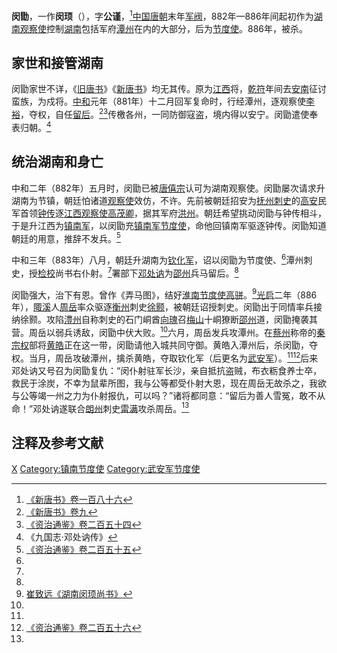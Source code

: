 '''闵勖'''，一作'''闵顼'''（{{bd|？||886年|catIdx=M}}），字'''公谨'''，<ref name=NBT186>[[:s:新唐書/卷186|《新唐书》卷一百八十六]]</ref>[[中国|中国]][[唐朝|唐朝]]末年[[军阀|军阀]]，882年—886年间起初作为[[湖南观察使|湖南观察使]]控制[[湖南|湖南]]包括军府[[潭州|潭州]]在内的大部分，后为[[节度使|节度使]]。886年，被杀。

== 家世和接管湖南 ==
闵勖家世不详，《[[旧唐书|旧唐书]]》《[[新唐书|新唐书]]》均无其传。原为[[江西|江西]]将，[[乾符|乾符]]年间去[[越南|安南]]征讨蛮族，为戍将。[[中和_(唐朝)|中和]]元年（881年）十二月回军复命时，行经潭州，逐观察使[[李裕|李裕]]，夺权，自任[[留后|留后]]。<ref name=NBT9>[[:s:新唐书/卷9|《新唐书》卷九]]</ref><ref>[[:s:資治通鑑/卷254|《资治通鉴》卷二百五十四]]</ref>传檄各州，一同防御寇盗，境内得以安宁。闵勖遣使奉表归朝。<ref name=h9k>《九国志·邓处讷传》</ref>

== 统治湖南和身亡 ==
中和二年（882年）五月时，闵勖已被[[唐僖宗|唐僖宗]]认可为湖南观察使。闵勖屡次请求升湖南为节镇，朝廷怕诸道[[观察使|观察使]]效仿，不许。先前被朝廷招安为[[抚州|抚州]][[刺史|刺史]]的[[高安|高安]]民军首领[[钟传|钟传]]逐[[江西观察使|江西观察使]][[高茂卿|高茂卿]]，据其军府[[洪州|洪州]]。朝廷希望挑动闵勖与钟传相斗，于是升江西为[[镇南军|镇南军]]，以闵勖充[[镇南军节度使|镇南军节度使]]，命他回镇南军驱逐钟传。闵勖知道朝廷的用意，推辞不发兵。<ref name=ZZTJ255>[[:s:資治通鑑/卷255|《资治通鉴》卷二百五十五]]</ref>

中和三年（883年）八月，朝廷升湖南为[[钦化军|钦化军]]，诏以闵勖为节度使、<ref name=ZZTJ255/>潭州刺史，授[[检校|检校]]尚书右仆射。<ref name=NBT186/>署部下[[邓处讷|邓处讷]]为[[邵州|邵州]]兵马留后。<ref name=h9k/>

闵勖强大，治下有恩。曾作《弄马图》，结好[[淮南节度使|淮南节度使]][[高骈|高骈]]。<ref>[[:s:湖南闵顼尚书|崔致远《湖南闵顼尚书》]]</ref>[[光启|光启]]二年（886年），[[陬溪|陬溪]]人[[周岳|周岳]]率众驱逐[[衡州|衡州]]刺史[[徐颢|徐颢]]，被朝廷诏授刺史。闵勖出于同情率兵接纳徐颢。攻陷[[澧州|澧州]]自称刺史的石门峒酋[[向瑰|向瑰]]召[[梅城鎮_(安化縣)|梅山]]十峒獠断[[邵州|邵州]]道，闵勖掩袭其营。周岳以弱兵诱敌，闵勖中伏大败。<ref name=NBT186/>六月，周岳发兵攻潭州。在[[蔡州|蔡州]]称帝的[[秦宗权|秦宗权]]部将[[黄皓_(唐朝)|黄皓]]正在这一带，闵勖请他入城共同守御。黄皓入潭州后，杀闵勖，夺权。当月，周岳攻破潭州，擒杀黄皓，夺取钦化军（后更名为[[武安军|武安军]]）。<ref name=NBT9/><ref>[[:s:資治通鑑/卷256|《资治通鉴》卷二百五十六]]</ref>后来邓处讷又号召为闵勖复仇：“闵仆射驻军长沙，亲自抵抗盗贼，布衣粝食养士卒，救民于涂炭，不幸为鼠辈所图，我与公等都受仆射大恩，现在周岳无故杀之，我欲与公等竭一州之力为仆射报仇，可以吗？”诸将都同意：“留后为善人雪冤，敢不从命！”邓处讷遂联合[[朗州|朗州]]刺史[[雷满|雷满]]攻杀周岳。<ref name=h9k/>

== 注释及参考文献 ==
{{reflist}}

{{DEFAULTSORT:M}}
[[Category:闵姓|X]]
[[Category:镇南节度使|Category:镇南节度使]]
[[Category:武安军节度使|Category:武安军节度使]]